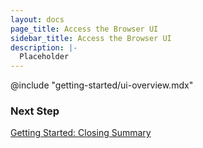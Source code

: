 ```yaml
---
layout: docs
page_title: Access the Browser UI
sidebar_title: Access the Browser UI
description: |-
  Placeholder
---
```


@include "getting-started/ui-overview.mdx"

### Next Step

[Getting Started: Closing Summary](/docs/getting-started/k8s-example-app/summary)
